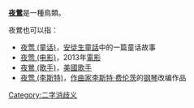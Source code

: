 '''[[夜鶯|夜鶯]]'''是一種鳥類。

夜鶯也可以指：
*[[夜莺_(童话)|夜莺 (童话)]]，[[安徒生童話|安徒生童話]]中的一篇童话故事
*[[夜莺_(电影)|夜莺 (电影)]]，2013年[[電影|電影]]
*[[夜鶯_(歌手)|夜鶯 (歌手)]]，[[美國|美國]][[歌手|歌手]]
*[[夜莺_(李斯特)|夜莺 (李斯特)]]，[[作曲家|作曲家]][[李斯特·费伦茨|李斯特·费伦茨]]的[[钢琴|钢琴]]改编作品
{{disamb}}
[[Category:二字消歧义|Category:二字消歧义]]